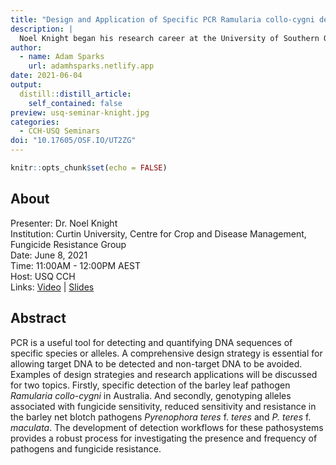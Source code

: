 ```yaml
---
title: "Design and Application of Specific PCR Ramularia collo-cygni detection Identifying fungicide resistance in Pyrenophora teres"
description: |
  Noel Knight began his research career at the University of Southern Queensland in Toowoomba in 2007, investigating pathotypes of the spot blotch pathogen of barley and describing disease symptoms of Fusarium crown rot on wheat. He subsequently spent two years at Cornell University in New York State researching leaf diseases of beetroot. Noel joined the Fungicide Resistance Group in the Centre for Crop and Disease Management at Curtin University in 2020, undertaking projects involved in detecting and characterising fungicide resistance in the barley net blotch pathogens.
author:
  - name: Adam Sparks
    url: adamhsparks.netlify.app
date: 2021-06-04
output:
  distill::distill_article:
    self_contained: false
preview: usq-seminar-knight.jpg
categories:
  - CCH-USQ Seminars
doi: "10.17605/OSF.IO/UT2ZG"
---
```


```r
knitr::opts_chunk$set(echo = FALSE)
```

## About

Presenter: Dr. Noel Knight\
Institution: Curtin University, Centre for Crop and Disease Management, Fungicide Resistance Group\
Date: June 8, 2021\
Time: 11:00AM - 12:00PM AEST\
Host: USQ CCH\
Links: [Video](https://youtu.be/h2B5TiSjjHM) \| [Slides](https:/https://osf.io/ey9m2/)

## Abstract

PCR is a useful tool for detecting and quantifying DNA sequences of specific species or alleles.
A comprehensive design strategy is essential for allowing target DNA to be detected and non-target DNA to be avoided.
Examples of design strategies and research applications will be discussed for two topics.
Firstly, specific detection of the barley leaf pathogen *Ramularia collo-cygni* in Australia.
And secondly, genotyping alleles associated with fungicide sensitivity, reduced sensitivity and resistance in the barley net blotch pathogens *Pyrenophora teres* f.
*teres* and *P. teres* f.
*maculata*.
The development of detection workflows for these pathosystems provides a robust process for investigating the presence and frequency of pathogens and fungicide resistance.
